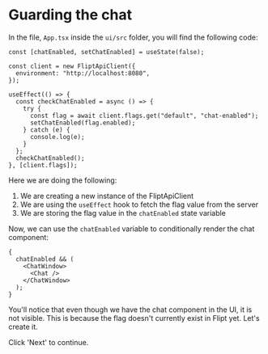 # Guarding the chat

In the file, `App.tsx` inside the `ui/src` folder, you will find the following code:

```tsx
const [chatEnabled, setChatEnabled] = useState(false);

const client = new FliptApiClient({
  environment: "http://localhost:8080",
});

useEffect(() => {
  const checkChatEnabled = async () => {
    try {
      const flag = await client.flags.get("default", "chat-enabled");
      setChatEnabled(flag.enabled);
    } catch (e) {
      console.log(e);
    }
  };
  checkChatEnabled();
}, [client.flags]);
```

Here we are doing the following:

1. We are creating a new instance of the FliptApiClient
2. We are using the `useEffect` hook to fetch the flag value from the server
3. We are storing the flag value in the `chatEnabled` state variable

Now, we can use the `chatEnabled` variable to conditionally render the chat component:

```tsx
{
  chatEnabled && (
    <ChatWindow>
      <Chat />
    </ChatWindow>
  );
}
```

You'll notice that even though we have the chat component in the UI, it is not visible. This is because the flag doesn't currently exist in Flipt yet. Let's create it.

Click 'Next' to continue.
